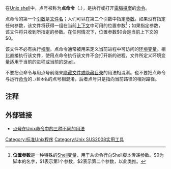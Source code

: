 {{expand language|1=en|page=Dot (command)|time=2019-08-27T11:07:14+00:00}}
{{Unreferenced|time=2019-02-21T18:04:50+00:00}}
{{NoteTA|G1=IT}}
在[[Unix_shell|Unix shell]]中，点号被称为'''点命令'''（'''.'''），是执行或打开[[電腦檔案|電腦檔案]]的[[命令_(计算机)|命令]]。

点命令的第一个[[參數_(程式設計)|引数]]是[[文件名|文件名]]；人们可以在第二个引数中指定[[參數_(程式設計)|参数]]。如果没有指定任何参数，该文件将获得一组在当前[[上下文_(计算机)|上下文]]中可用的位置参数<ref>'''位置参数'''是一种特殊的[[Shell|Shell]]变量，用于从命令行向Shell脚本传递参数。$0为脚本的名字，$1表示第1个参数，$2表示第二个参数，以此类推。</ref>；如果指定参数，该文件将只收到所指定的参数。在任何情况下，位置参数$0会是当前上下文的$0。

该文件不必有执行[[文件系统权限|权限]]。点命令通常被用来定义当前进程中可访问的[[环境变量|环境变量]]。相比直接执行该文件，使用点命令执行该文件不会打开新的进程，文件所定义环境变量适用于当前的进程或当前的[[Shell|Shell]]。

不要把点命令与用点号前缀来[[隐藏文件或隐藏目录|隐藏文件或隐藏目录]]的用法相混淆。也不要把点命令与运行[[命令_(计算机)|命令]]的<code>./脚本名</code>的点号相混淆，后者点号只是指向当前路径的相对路径。

== 注释 ==
{{reflist}}

== 外部链接 ==
* [https://web.archive.org/web/20110311131157/http://www.howtoguides.com/computers/os/unix/shell/dot.mobile.html 点号在Unix命令中的三种不同的用法]

{{Unix命令}}

[[Category:标准Unix程序|Category:标准Unix程序]]
[[Category:Unix_SUS2008实用工具|Category:Unix SUS2008实用工具]]